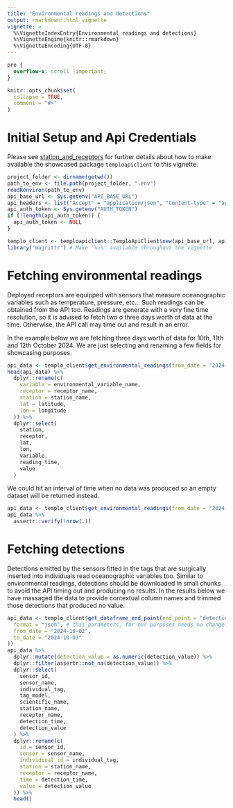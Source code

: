 ```yaml
---
title: "Environmental readings and detections"
output: rmarkdown::html_vignette
vignette: >
  %\VignetteIndexEntry{Environmental readings and detections}
  %\VignetteEngine{knitr::rmarkdown}
  %\VignetteEncoding{UTF-8}
---
```

```css
pre {
  overflow-x: scroll !important;
}
```

```r
knitr::opts_chunk$set(
  collapse = TRUE,
  comment = "#>"
)
```
# Initial Setup and Api Credentials
Please see [station_and_receptors](../articles/station_and_receptors.html) for further details about how to make available the showcased package `temploapiclient` to this vignette.
```r
project_folder <- dirname(getwd())
path_to_env <- file.path(project_folder, ".env")
readRenviron(path_to_env)
api_base_url <- Sys.getenv("API_BASE_URL")
api_headers <- list("Accept" = "application/json", "Content-type" = "application/json")
api_auth_token <- Sys.getenv("AUTH_TOKEN")
if (!length(api_auth_token)) {
  api_auth_token <- NULL
}
```

```r
templo_client <- temploapiclient::TemploApiClient$new(api_base_url, api_headers, api_auth_token)
library("magrittr") # Make '%>%' available throughout the vignette
```
# Fetching environmental readings
Deployed receptors are equipped with sensors that measure oceanographic variables such as temperature, pressure, etc... Such readings can be obtained from the API too. Readings are generate with a very fine time resolution, so it is advised to fetch two o three days worth of data at the time. Otherwise, the API call may time out and result in an error.

In the example below we are fetching three days worth of data for 10th, 11th and 12th October 2024. We are just selecting and renaming a few fields for showcasing purposes.
```r
api_data <- templo_client$get_environmental_readings(from_date = "2024-10-10", to_date = "2024-10-12")
head(api_data) %>%
  dplyr::rename(c(
    variable = environmental_variable_name,
    receptor = receptor_name,
    station = station_name,
    lat = latitude,
    lon = longitude
  )) %>%
  dplyr::select(
    station,
    receptor,
    lat,
    lon,
    variable,
    reading_time,
    value
  )
```
We could hit an interval of time when no data was produced so an empty dataset will be returned instead.
```r
api_data <- templo_client$get_environmental_readings(from_date = "2024-01-01", to_date = "2024-02-02")
api_data %>%
  assertr::verify(!nrow(.))
```
# Fetching detections
Detections emitted by the sensors fitted in the tags that are surgically inserted into individuals read oceanographic variables too. Similar to environmental readings, detections should be downloaded in small chunks to avoid the API timing out and producing no results.
In the results below we have massaged the data to provide contextual column names and trimmed those detections that produced no value.

```r
api_data <- templo_client$get_dataframe_end_point(end_point = "detections/data_exports/", parameters = list(
  format = "json", # this parameters, for our purposes needs no change.
  from_date = "2024-10-02",
  to_date = "2024-10-03"
))
api_data %>%
  dplyr::mutate(detection_value = as.numeric(detection_value)) %>%
  dplyr::filter(assertr::not_na(detection_value)) %>%
  dplyr::select(
    sensor_id,
    sensor_name,
    individual_tag,
    tag_model,
    scientific_name,
    station_name,
    receptor_name,
    detection_time,
    detection_value
  ) %>%
  dplyr::rename(c(
    id = sensor_id,
    sensor = sensor_name,
    individiual_id = individual_tag,
    station = station_name,
    receptor = receptor_name,
    time = detection_time,
    value = detection_value
  )) %>%
  head()
```
